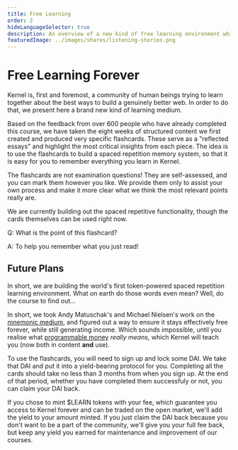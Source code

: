 ```yaml
---
title: Free Learning
order: 2
hideLanguageSelector: true
description: An overview of a new kind of free learning environment which still creates income.
featuredImage: ../images/shares/listening-stories.png
---
```


# Free Learning Forever

Kernel is, first and foremost, a community of human beings trying to learn together about the best ways to build a genuinely better web. In order to do that, we present here a brand new kind of learning medium. 

Based on the feedback from over 600 people who have already completed this course, we have taken the eight weeks of structured content we first created and produced very specific flashcards. These serve as a "reflected essays" and highlight the most critical insights from each piece. The idea is to use the flashcards to build a spaced repetition memory system, so that it is easy for you to remember everything you learn in Kernel.

The flashcards are not examination questions! They are self-assessed, and you can mark them however you like. We provide them only to assist your own process and make it more clear what we think the most relevant points really are. 

We are currently building out the spaced repetitive functionality, though the cards themselves can be used right now.

<Flash>

<Card>

Q: What is the point of this flashcard?

A: To help you remember what you just read!

</Card>

</Flash>

## Future Plans

In short, we are building the world's first token-powered spaced repetition learning environment. What on earth do those words even mean? Well, do the course to find out... 

In short, we took Andy Matuschak's and Michael Nielsen's work on the [mnemonic medium](/learn/module-4/remember), and figured out a way to ensure it stays effectively free forever, while still generating income. Which sounds impossible, until you realise what [programmable money](/learning/module-2/engineering) _really means_, which Kernel will teach you (now both in content **and** use). 

To use the flashcards, you will need to sign up and lock some DAI. We take that DAI and put it into a yield-bearing protocol for you. Completing all the cards should take no less than 3 months from when you sign up. At the end of that period, whether you have completed them successfuly or not, you can claim your DAI back. 

If you chose to mint $LEARN tokens with your fee, which guarantee you access to Kernel forever and can be traded on the open market, we'll add the yield to your amount minted. If you just claim the DAI back because you don't want to be a part of the community, we'll give you your full fee back, but keep any yield you earned for maintenance and improvement of our courses.